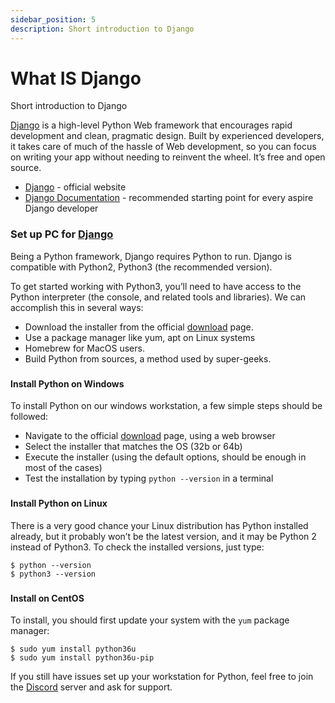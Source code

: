 ```yaml
---
sidebar_position: 5
description: Short introduction to Django
---
```


# What IS Django

<SubHeading>Short introduction to Django</SubHeading>

[Django](https://www.djangoproject.com/) is a high-level Python Web framework that encourages rapid development and clean, pragmatic design. Built by experienced developers, it takes care of much of the hassle of Web development, so you can focus on writing your app without needing to reinvent the wheel. It’s free and open source.

- [Django](https://www.djangoproject.com/) - official website
- [Django Documentation](https://docs.djangoproject.com/en/3.0/) - recommended starting point for every aspire Django developer

### Set up PC for [Django](https://www.djangoproject.com/) <a href="#set-up-pc-for-django" id="set-up-pc-for-django"></a>

Being a Python framework, Django requires Python to run. Django is compatible with Python2, Python3 (the recommended version). 

To get started working with Python3, you’ll need to have access to the Python interpreter (the console, and related tools and libraries). We can accomplish this in several ways:

- Download the installer from the official [download](https://www.python.org/downloads/) page.
- Use a package manager like yum, apt on Linux systems
- Homebrew for MacOS users.
- Build Python from sources, a method used by super-geeks.

###

#### Install Python on Windows

To install Python on our windows workstation, a few simple steps should be followed:

- Navigate to the official [download](https://www.python.org/downloads/) page, using a web browser
- Select the installer that matches the OS (32b or 64b)
- Execute the installer (using the default options, should be enough in most of the cases)
- Test the installation by typing `python --version` in a terminal

###

#### Install Python on Linux

There is a very good chance your Linux distribution has Python installed already, but it probably won’t be the latest version, and it may be Python 2 instead of Python3. To check the installed versions, just type:

```
$ python --version
$ python3 --version
```

###

#### Install on CentOS

To install, you should first update your system with the `yum` package manager:

```
$ sudo yum install python36u
$ sudo yum install python36u-pip
```

If you still have issues set up your workstation for Python, feel free to join the [Discord](https://discord.gg/fZC6hup) server and ask for support.
